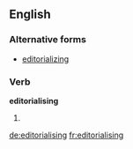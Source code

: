 ==English==

===Alternative forms===
* [[editorializing]] {{qualifier|North American}}

===Verb===
'''editorialising'''

# {{context|chiefly|British|lang=en}} {{present participle of|editorialise|lang=en}}

[[de:editorialising]]
[[fr:editorialising]]
